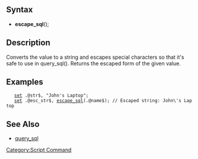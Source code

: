 ==Syntax==
*'''escape_sql'''(<value>);

==Description==
Converts the value to a string and escapes special characters so that it's 
safe to use in query_sql(). Returns the escaped form of the given value.

==Examples==
	[[set]] .@str$, "John's Laptop";
	[[set]] .@esc_str$, [[escape_sql]](.@name$); // Escaped string: John\'s Laptop

==See Also==
* [[query_sql]]


[[Category:Script Command]]